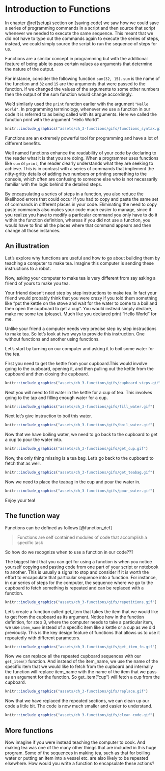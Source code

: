 # Introduction to Functions

In chapter \@ref(setup) section on [saving code] we saw how we could save a series of programming commands in a script and then source that script whenever we needed to execute the same sequence. This meant that we did not have to type out the commands again to execute the series of steps, instead, we could simply source the script to run the sequence of steps for us.

Functions are a similar concept in programming but with the additional feature of being able to pass certain values as arguments that determine the nature of the output.

For instance, consider the following function `sum(32, 15)`. `sum` is the name of the function and `32` and `15` are the arguments that were passed to the function. If we changed the values of the arguments to some other numbers then the output of the sum function would change accordingly.

We'd similarly used the `print` function earlier with the argument `"Hello World"`. In programming terminology, whenever we use a function in our code it is referred to as being called with its arguments. Here we called the function print with the argument "Hello World".

```r
knitr::include_graphics("assets/ch_3-functions/gifs/functions_syntax.gif")
```

Functions are an extremely powerful tool for programming and have a lot of different benefits.

Well named functions enhance the readability of your code by declaring to the reader what it is that you are doing. When a programmer uses functions like `sum` or `print`, the reader clearly understands what they are seeking to achieve. This is in contrast with a series of commands that implement the nitty-gritty details of adding two numbers or printing something to the console, which often are confusing to someone else who is not necessarily familiar with the logic behind the detailed steps.

By encapsulating a series of steps in a function, you also reduce the likelihood errors that could occur if you had to copy and paste the same set of commands in different places in your code. Eliminating the need to copy paste commands also makes your code much easier to manage, since if you realize you have to modify a particular command you only have to do it within the function definition, whereas if you did not use a function, you would have to find all the places where that command appears and then change all those instances.

## An illustration

Let's explore why functions are useful and how to go about building them by teaching a computer to make tea. Imagine this computer is sending these instructions to a robot.

Now, asking your computer to make tea is very different from say asking a friend of yours to make you tea.

Your friend doesn't need step by step instructions to make tea. In fact your friend would probably think that you were crazy if you told them something like "put the kettle on the stove and wait for the water to come to a boil and then open the cupboard to get a cup". You would instead simply declare, make me some tea (please). Much like you declared print "Hello World" for me.

Unlike your friend a computer needs very precise step by step instructions to make tea. So let's look at two ways to provide this instruction. One without functions and another using functions.

Let's start by turning on our computer and asking it to boil some water for the tea.

First you need to get the kettle from your cupboard.This would involve going to the cupboard, opening it, and then pulling out the kettle from the cupboard and then closing the cupboard.

```r
knitr::include_graphics("assets/ch_3-functions/gifs/cupboard_steps.gif")
```

Next you will need to fill water in the kettle for a cup of tea. This involves going to the tap and filling enough water for a cup.

```r
knitr::include_graphics("assets/ch_3-functions/gifs/fill_water.gif")
```

Next let's give instruction to boil this water.

```r
knitr::include_graphics("assets/ch_3-functions/gifs/boil_water.gif")
```

Now that we have boiling water, we need to go back to the cupboard to get a cup to pour the water into.

```r
knitr::include_graphics("assets/ch_3-functions/gifs/get_cup.gif")
```

Now, the only thing missing is a tea bag. Let's go back to the cupboard to fetch that as well.

```r
knitr::include_graphics("assets/ch_3-functions/gifs/get_teabag.gif")
```

Now we need to place the teabag in the cup and pour the water in.

```r
knitr::include_graphics("assets/ch_3-functions/gifs/pour_water.gif")
```

Enjoy your tea!

## The function way

Functions can be defined as follows [@function_def]

> Functions are self contained modules of code that accomplish a specific task

So how do we recognize when to use a function in our code???

The biggest hint that you can get for using a function is when you notice yourself copying and pasting code from one part of your script or notebook to another. This is usually a signal to stop and consider if it is worth the effort to encapsulate that particular sequence into a function. For instance, in our series of steps for the computer, the sequence where we go to the cupboard to fetch something is repeated and can be replaced with a function.

```r
knitr::include_graphics("assets/ch_3-functions/gifs/repetitions.gif")
```

Let's create a function called get_item that takes the item that we would like to get from the cupboard as its argument. Notice how in the function definition, for step 3, where the computer needs to take a particular item, we use `item_name` instead of a specific item like a kettle or a cup as we did previously. This is the key design feature of functions that allows us to use it repeatedly with different parameters.

```r
knitr::include_graphics("assets/ch_3-functions/gifs/get_item_fn.gif")
```

Now we can replace all the repeated cupboard sequences with our `get_item()` function. And instead of the item_name, we use the name of the specific item that we would like to fetch from the cupboard and internally the function will replace item_name with the name of the item that we pass as an argument for the function. So get_item("cup") will fetch a cup from the cupboard.

```r
knitr::include_graphics("assets/ch_3-functions/gifs/replace.gif")
```

Now that we have replaced the repeated sections, we can clean up our code a little bit. The code is now much smaller and easier to understand.
```r
knitr::include_graphics("assets/ch_3-functions/gifs/clean_code.gif")
```

## More functions
Now imagine if you were instead teaching the computer to cook. And making tea was one of the many other things that are included in this huge program. Some of the sequences in making tea, such as that for boiling water or putting an item into a vessel etc. are also likely to be repeated elsewhere. How would you write a function to encapsulate these actions?

